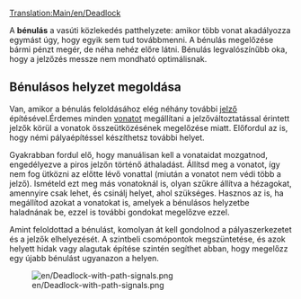 [[Translation:Main/en/Deadlock]]

A '''bénulás''' a vasúti közlekedés patthelyzete: amikor több vonat akadályozza egymást úgy, hogy egyik sem tud továbbmenni. A bénulás megelőzése bármi pénzt megér, de néha nehéz előre látni. Bénulás legvalószínűbb oka, hogy a jelzőzés messze nem mondható optimálisnak.

== Bénulásos helyzet megoldása ==

Van, amikor a bénulás feloldásához elég néhány további [[Main/hu/Jelzők|jelző]] építésével.Érdemes minden [[Main/hu/Vonatok|vonatot]] megállítani a jelzőváltoztatással érintett jelzők körül a vonatok összeütközésének megelőzése miatt. Előfordul az is, hogy némi pályaépítéssel készíthetsz további helyet.

Gyakrabban fordul elő, hogy manuálisan kell a vonataidat mozgatnod, engedélyezve a piros jelzőn történő áthaladást. Állítsd meg a vonatot, így nem fog ütközni az előtte lévő vonattal (miután a vonatot nem védi több a jelző). Ismételd ezt meg más vonatoknál is, olyan szűkre állítva a hézagokat, amennyire csak lehet, és csinálj helyet, ahol szükséges. Hasznos az is, ha megállítod azokat a vonatokat is, amelyek a bénulásos helyzetbe haladnának be, ezzel is további gondokat megelőzve ezzel.

Amint feloldottad a bénulást, komolyan át kell gondolnod a pályaszerkezetet és a jelzők elhelyezését. A szintbeli csomópontok megszüntetése, és azok helyett hidak vagy alagutak építése szintén segíthet abban, hogy megelőzz egy újabb bénulást ugyanazon a helyen.

[[File:en/Deadlock-with-path-signals.png]]